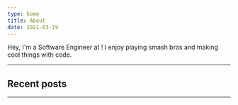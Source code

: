 ```yaml
---
type: home
title: About
date: 2021-03-19
---
```



<article className="container prose prose-sm md:prose">

<JoSuzukiAnimated />

Hey, I'm a Software Engineer at <QultureRocksLink />! I enjoy playing smash bros and making cool things with code.

---

## Recent posts



---

<SocialMediaLinks />

</article>
